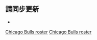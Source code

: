 <noinclude>{{noteTA|G1=NBA}}</noinclude>{{NBA roster header|team=芝加哥公牛}} 

{{player2 | num = 2 | first= 朗素 | last = 波爾 | pos = G | ft = 6 | in = 6 | lbs = 190 | school = UCLA | DOB = 1997–10–27 | inj = yes }}
{{player2 | num = 13 | redlink= 東尼·布萊德利 | englink= Tony Bradley (basketball) | pos = F/C | ft = 6 | in = 10 | lbs = 248 | school = North Carolina | DOB = 1998–08–01 }}
{{player2 | num = 7 | redlink= 小特洛伊·布朗 | englink = Troy Brown Jr. | pos = G/F | ft = 6 | in = 6 | lbs = 215 | school = Oregon | DOB = 1999–07–28 }}
{{player2 | num = 6 | first = 亚历克斯 | last = 卡鲁索 | pos = G | ft = 6 | in = 5 | lbs = 186 | school = Texas A&M | DOB = 1994–02–28 | inj = yes }}
{{player2 | num = 25 | redlink = 泰勒·庫克 | englink = Tyler Cook | pos = F | ft = 6 | in = 8 | lbs = 255 | school = Iowa | DOB = 1997–09–23 | note = TW }}
{{player2 | num = 11 | first = 德玛尔 | last = 德罗赞 | pos = G/F | ft = 6 | in = 6 | lbs = 220 | school = Southern California | DOB = 1989–08–07 }}
{{player2 | num = 12 | first = 艾尤 | last = 多桑姆 | pos = G | ft = 6 | in = 4 | lbs = 200 | school = Illinois | DOB = 2000–01–17 }}
{{player2 | num = 24 | redlink = 賈馮·格林 | englink = Javonte Green | pos = G/F | ft = 6 | in = 5 | lbs = 205 | school = Radford | DOB = 1993–07–23 }}
{{player2 | num = 14 | redlink = 馬爾科姆·希爾 | englink = Malcolm Hill (basketball) |pos = F | ft = 6 | in = 6 | lbs = 220 | school = Illinois | DOB = 1995–10–26 | note = TW }}
{{player2 | num = 5 | redlink = 小德里克·瓊斯 | englink = Derrick Jones Jr. | pos = F | ft = 6 | in = 6 | lbs = 210 | school = UNLV | DOB = 1997–02–15 }}
{{player2 | num = 8 | first = 扎克 | last = 拉文 | pos = G/F | ft = 6 | in = 5 | lbs = 200 | school = UCLA | DOB = 1995–03–10 }}
{{player2 | num = 19 | redlink = 馬可·西蒙諾維奇 | englink = Marko Simonović (basketball, born 1999) | pos = C | ft = 6 | in = 11 | lbs = 220 | from = {{link-sr|貝爾格萊德梅加籃球俱樂部|КК Мега баскет|貝爾格萊德梅加}} | DOB = 1999–10–15 }}
{{player2 | num = 21 | redlink = 麥特·湯瑪斯 | englink = Matt Thomas (basketball) | pos = G | ft = 6 | in = 3 | lbs = 190 | school = Iowa State | DOB = 1994–08–04 }}
{{player2 | num = 3 | first = 特里斯坦 | last = 汤普森 | pos = F/C | ft = 6 | in = 9 | lbs = 254 | school = Texas | DOB = 1991–03–13 }}
{{player2 | num = 9 | first = 尼古拉 | last = 武切维奇 | pos = C | ft = 6 | in = 10 | lbs = 260 | school = Southern California | DOB = 1990–10–24 }}
{{player2 | num = 0 | redlink = 柯比·懷特 | englink = Coby White | pos = G | ft = 6 | in = 4 | lbs = 195 | school = North Carolina | DOB = 2000–02–16 }}
{{player2 | num = 44 | first = 帕特里克 | last = 威廉姆斯 | pos = F | ft = 6 | in = 7 | lbs = 215 | school = Florida State | DOB = 2001–08–26 | inj = yes }} 

{{NBA roster footer
| head_coach =
* [[比利·多諾萬]]
| asst_coach =
* {{link-en|約翰·布萊恩 (籃球教練)|John Bryant (basketball coach)|約翰·布萊恩}}
* [[莫里斯·奇克斯]]
* {{link-en|達米安·柯特|Damian Cotter}}
* {{link-en|克里斯·弗萊明 (籃球教練)|Chris Fleming (basketball)|克里斯·弗萊明}}
* {{link-en|喬許·朗斯塔夫|Josh Longstaff}}
* {{link-en|比利·施密特|Billy Schmidt}}
| otherlegend = '''(GL)''' On [[assignment (NBA D-League)|assignment]] to G League affiliate
| otherlegend2 = '''(TW)''' Two-way affiliate player
| roster_url = http://www.nba.com/bulls/roster/
| transaction_url = https://stats.nba.com/transactions/
| accessdate = 2022–01–19
}}<noinclude>

== 請同步更新 ==
*{{tl|芝加哥公牛现时球员名单}}

[[Category:NBA球員名單導航模板|Chicago Bulls roster]]
[[Category:芝加哥公牛|Chicago Bulls roster]]
</noinclude>